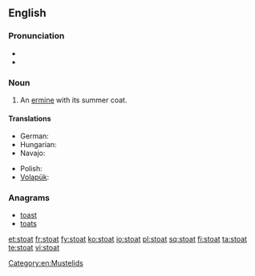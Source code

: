 ==English==
{{wikipedia}}
===Pronunciation===
* {{IPA|/ˈstəʊt/}}
* {{rhymes|əʊt}}

===Noun===
{{en-noun}}

# An [[ermine]] with its summer coat.

====Translations====
{{trans-top|an ermine}}
* German: {{t|de|Hermelin|n}}
* Hungarian: {{t|hu|hermelin}}
* Navajo: {{tø|nv|dlǫ́ʼiiłgaii}}
{{trans-mid}}
* Polish: {{t|pl|gronostaj}}
* [[Volapük]]: {{qualifier|male or female}} {{t|vo|härmin}}
{{trans-bottom}}

===Anagrams===
* [[toast#English|toast]]
* [[toats#English|toats]]


[[Category:en:Mustelids]]

[[et:stoat]]
[[fr:stoat]]
[[fy:stoat]]
[[ko:stoat]]
[[io:stoat]]
[[pl:stoat]]
[[sq:stoat]]
[[fi:stoat]]
[[ta:stoat]]
[[te:stoat]]
[[vi:stoat]]